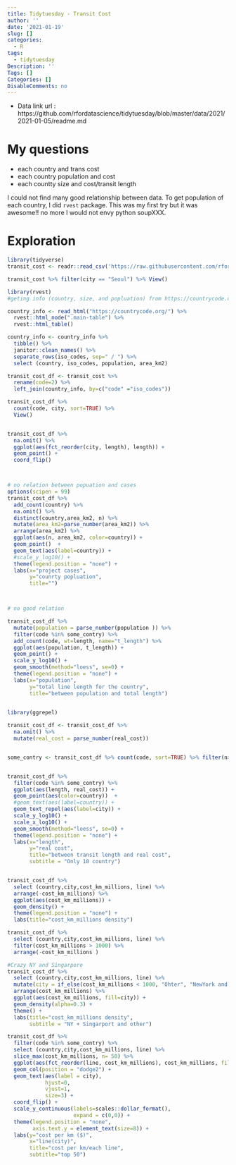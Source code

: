 ```yaml
---
title: Tidytuesday - Transit Cost
author: ''
date: '2021-01-19'
slug: []
categories:
  - R
tags:
  - tidytuesday
Description: ''
Tags: []
Categories: []
DisableComments: no
---
```



- Data link url : https://github.com/rfordatascience/tidytuesday/blob/master/data/2021/2021-01-05/readme.md


# My questions 
- each country and trans cost
- each country population and cost
- each countty size and cost/transit length

I could not find many good relationship between data.
To get population of each country, I did `rvest` package. This was my first try but it was awesome!! 
no more I would not envy python soupXXX. 


# Exploration


```r
library(tidyverse)
transit_cost <- readr::read_csv('https://raw.githubusercontent.com/rfordatascience/tidytuesday/master/data/2021/2021-01-05/transit_cost.csv')

```

```r
transit_cost %>% filter(city == "Seoul") %>% View()


```

```r
library(rvest)
#geting info (country, size, and popluation) from https://countrycode.org/

country_info <- read_html("https://countrycode.org/") %>%
  rvest::html_node(".main-table") %>%
  rvest::html_table()

country_info <- country_info %>% 
  tibble() %>% 
  janitor::clean_names() %>%
  separate_rows(iso_codes, sep=" / ") %>%
  select (country, iso_codes, population, area_km2) 

transit_cost_df <- transit_cost %>%
  rename(code=2) %>%
  left_join(country_info, by=c("code" ="iso_codes")) 

```


```r
transit_cost_df %>% 
  count(code, city, sort=TRUE) %>%
  View()


transit_cost_df %>% 
  na.omit() %>%
  ggplot(aes(fct_reorder(city, length), length)) +
  geom_point() +
  coord_flip()



# no relation between popuation and cases
options(scipen = 99)
transit_cost_df %>%
  add_count(country) %>%
  na.omit() %>%
  distinct(country,area_km2, n) %>%
  mutate(area_km2=parse_number(area_km2)) %>%
  arrange(area_km2) %>%
  ggplot(aes(n, area_km2, color=country)) +
  geom_point()  +
  geom_text(aes(label=country)) +
  #scale_y_log10() + 
  theme(legend.position = "none") +
  labs(x="project cases", 
       y="counrty popluation",
       title="")



# no good relation 

transit_cost_df %>%
  mutate(population = parse_number(population )) %>%
  filter(code %in% some_contry) %>%
  add_count(code, wt=length, name="t_length") %>%
  ggplot(aes(population, t_length)) +
  geom_point() +
  scale_y_log10() +
  geom_smooth(method="loess", se=0) +
  theme(legend.position = "none") +
  labs(x="population", 
       y="total line length for the country",
       title="between population and total length") 
  
```


```r

library(ggrepel)

transit_cost_df <- transit_cost_df %>%
  na.omit() %>% 
  mutate(real_cost = parse_number(real_cost)) 


some_contry <- transit_cost_df %>% count(code, sort=TRUE) %>% filter(n>10) %>% pull(code)


transit_cost_df %>%
  filter(code %in% some_contry) %>%
  ggplot(aes(length, real_cost)) +
  geom_point(aes(color=country))  +
  #geom_text(aes(label=country)) +
  geom_text_repel(aes(label=city)) +
  scale_y_log10() + 
  scale_x_log10() +
  geom_smooth(method="loess", se=0) +
  theme(legend.position = "none") +
  labs(x="length", 
       y="real cost",
       title="between transit length and real cost",
       subtitle = "Only 10 country") 



```


```r

transit_cost_df %>% 
  select (country,city,cost_km_millions, line) %>%
  arrange(-cost_km_millions) %>%
  ggplot(aes(cost_km_millions)) +
  geom_density() +
  theme(legend.position = "none") +
  labs(title="cost_km_millions density")

transit_cost_df %>% 
  select (country,city,cost_km_millions, line) %>%
  filter(cost_km_millions > 1000) %>%
  arrange(-cost_km_millions )

#Crazy NY and Singarpore 
transit_cost_df %>% 
  select (country,city,cost_km_millions, line) %>%
  mutate(city = if_else(cost_km_millions < 1000, "Ohter", "NewYork and Singapore")) %>%
  arrange(cost_km_millions) %>%
  ggplot(aes(cost_km_millions, fill=city)) +
  geom_density(alpha=0.3) +
  theme() +
  labs(title="cost_km_millions density", 
       subtitle = "NY + Singarport and other")

transit_cost_df %>% 
  filter(code %in% some_contry) %>%
  select (country,city,cost_km_millions, line) %>%
  slice_max(cost_km_millions, n= 50) %>%
  ggplot(aes(fct_reorder(line, cost_km_millions), cost_km_millions, fill=city)) +
  geom_col(position = "dodge2") +
  geom_text(aes(label = city),
            hjust=0,
            vjust=1,
            size=3) +
  coord_flip() +
  scale_y_continuous(labels=scales::dollar_format(),
                     expand = c(0,0)) +
  theme(legend.position = "none",
        axis.text.y = element_text(size=8)) +
  labs(y="cost per km ($)",
       x="line(city)",
       title="cost per km/each line",
       subtitle="top 50")

```

